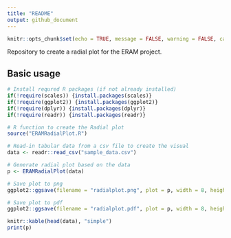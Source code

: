 ```yaml
---
title: "README"
output: github_document
---
```


```r
knitr::opts_chunk$set(echo = TRUE, message = FALSE, warning = FALSE, cache = TRUE)
```

Repository to create a radial plot for the ERAM project.

## Basic usage

```r

# Install requred R packages (if not already installed)
if(!require(scales)) {install.packages(scales)}
if(!require(ggplot2)) {install.packages(ggplot2)}
if(!require(dplyr)) {install.packages(dplyr)}
if(!require(readr)) {install.packages(readr)}

# R function to create the Radial plot
source("ERAMRadialPlot.R")

# Read-in tabular data from a csv file to create the visual
data <- readr::read_csv("sample_data.csv")

# Generate radial plot based on the data
p <- ERAMRadialPlot(data)

# Save plot to png  
ggplot2::ggsave(filename = "radialplot.png", plot = p, width = 8, height = 8)

# Save plot to pdf 
ggplot2::ggsave(filename = "radialplot.pdf", plot = p, width = 8, height = 8)
```

```r
knitr::kable(head(data), "simple")
print(p)
```
